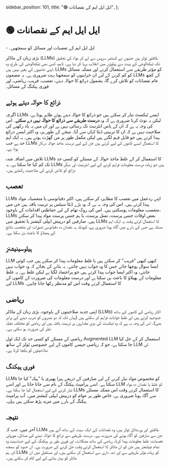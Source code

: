   sidebar_position: 101,
  title: "🟢 ایل ایل ایم کے نقصانات",
};

# 🟢 ایل ایل ایم کے نقصانات

<Takeaways>- ایل ایل ایم کے تعصبات اور مسائل کو سمجھیں۔</Takeaways>

بڑی زبان کے ماڈلز (LLMs) طاقتور ٹولز ہیں جنہوں نے کسٹمر سروس سے لے کر مواد کی تخلیق تک ٹیکنالوجی کے بہت سے پہلوؤں میں انقلاب برپا کر دیا ہے۔ تاہم، کسی بھی ٹیکنالوجی کی طرح، وہ اپنی خامیوں کے بغیر نہیں ہیں. LLMs کو مؤثر طریقے سے استعمال کرنے اور ممکنہ مسائل کو کم کرنے کے لیے ان خرابیوں کو سمجھنا بہت ضروری ہے۔ یہ مضمون LLMs کے کچھ عام نقصانات کو تلاش کرے گا، بشمول ذرائع کا حوالہ دینے، تعصب، فریب، ریاضی، اور فوری ہیکنگ کے مسائل۔

## ذرائع کا حوالہ دیتے ہوئے

اگرچہ LLMs ایسے ٹیکسٹ تیار کر سکتے ہیں جو ذرائع کا حوالہ دیتے ہوئے ظاہر ہوتا ہے، لیکن یہ نوٹ کرنا ضروری ہے کہ وہ **درست طریقے سے ذرائع کا حوالہ نہیں دے سکتے**۔ اس کی وجہ یہ ہے کہ ان کے پاس انٹرنیٹ تک رسائی نہیں ہے اور ان میں یہ یاد رکھنے کی صلاحیت نہیں ہے کہ ان کا تربیتی ڈیٹا کہاں سے آیا۔ نتیجے کے طور پر، وہ اکثر ایسے ذرائع پیدا کرتے ہیں جو قابل فہم لگتے ہیں لیکن مکمل طور پر من گھڑت ہوتے ہیں۔ یہ ایک اہم حد ہے جب LLMs کا استعمال ایسے کاموں کے لیے کرتے ہیں جن کے لیے درست ماخذ حوالہ درکار ہوتا ہے۔

<Note>
  تلاش میں اضافہ شدہ LLMs کا استعمال کر کے غلط ماخذ حوالہ کے مسئلے کو کسی حد تک
  کم کیا جا سکتا ہے۔ یہ LLMs ہیں جو زیادہ درست معلومات فراہم کرنے کے لیے انٹرنیٹ
  اور دیگر ذرائع کو تلاش کرنے کی صلاحیت رکھتے ہیں۔
</Note>

## تعصب

LLMs اپنے ردعمل میں تعصب کا مظاہرہ کر سکتے ہیں، اکثر دقیانوسی یا متعصبانہ مواد پیدا کرتے ہیں۔ اس کی وجہ یہ ہے کہ وہ بڑے ڈیٹا سیٹس پر تربیت یافتہ ہیں جن میں متعصب معلومات ہوسکتی ہیں۔ اس کی روک تھام کے لیے حفاظتی اقدامات کے باوجود، LLMs بعض اوقات جنس پرست، نسل پرست، یا ہم جنس پرست مواد پیدا کر سکتے ہیں۔ صارفین کو درپیش ایپلی کیشنز یا تحقیق میں LLMs کا استعمال کرتے وقت یہ ایک اہم مسئلہ ہے جس کے بارے میں آگاہ ہونا ضروری ہے، کیونکہ یہ نقصان دہ دقیانوسی تصورات اور متعصب نتائج کے پھیلاؤ کا باعث بن سکتا ہے۔

## ہیلوسینیشنز

LLM کبھی کبھی "فریب" کر سکتے ہیں یا غلط معلومات پیدا کر سکتے ہیں جب کوئی ایسا سوال پوچھا جائے جس کا وہ جواب نہیں جانتے۔ یہ بتانے کے بجائے کہ وہ جواب نہیں جانتے، وہ اکثر ایسا جواب پیدا کرتے ہیں جو پراعتماد لگتا ہے لیکن غلط ہے۔ یہ غلط معلومات کے پھیلاؤ کا باعث بن سکتا ہے اور درست معلومات کی ضرورت کے کاموں کے لیے LLMs کا استعمال کرتے وقت اس کو مدنظر رکھا جانا چاہیے۔

## ریاضی

اپنی جدید صلاحیتوں کے باوجود، بڑی زبان کے ماڈلز (LLMs) اکثر ریاضی کے کاموں کے ساتھ جدوجہد کرتے ہیں اور غلط جوابات فراہم کر سکتے ہیں (یہاں تک کہ دو نمبروں کو ضرب دینے کے برابر بھی)۔ اس کی وجہ یہ ہے کہ وہ ٹیکسٹ کی بڑی مقداروں پر تربیت یافتہ ہیں اور ریاضی کو مختلف نقطہ نظر کی ضرورت ہو سکتی ہے۔

<Note>
  ریاضی کے مسئلے کو کسی حد تک ایک ٹول Augmented LLM استعمال کر کے حل کیا جا سکتا
  ہے، جو کہ ریاضی جیسے کاموں کے لیے خصوصی ٹولز کے ساتھ LLM کی صلاحیتوں کو یکجا
  کرتا ہے۔
</Note>

## فوری ہیکنگ

LLMs کو مخصوص مواد تیار کرنے کے لیے صارفین کے ذریعے ہیرا پھیری یا "ہیک" کیا جا سکتا ہے۔ اسے پرامپٹ ہیکنگ کے نام سے جانا جاتا ہے اور اسے LLM کو غلط یا نقصان دہ مواد تیار کرنے کے لیے استعمال کیا جا سکتا ہے۔ LLMs کا استعمال کرتے وقت اس ممکنہ مسئلے سے آگاہ ہونا ضروری ہے، خاص طور پر عوام کو درپیش ایپلی کیشنز میں۔ آپ پرامپٹ ہیکنگ کے بارے میں مزید پڑھ سکتے ہیں [یہاں](https://learnprompting.org/docs/category/-prompt-hacking)۔

## نتیجہ

آخر میں، جب کہ LLMs طاقتور اور ورسٹائل ٹولز ہیں، وہ نقصانات کے ایک سیٹ کے ساتھ آتے ہیں جن سے صارفین کو آگاہ ہونے کی ضرورت ہے۔ درست طریقے سے ذرائع کا حوالہ دینے کے مسائل، موروثی تعصبات، غلط معلومات پیدا کرنا، ریاضی کے ساتھ مشکلات، اور فوری طور پر ہیکنگ کے لیے حساسیت وہ تمام چیلنجز ہیں جن کو ان ماڈلز کا استعمال کرتے وقت حل کرنے کی ضرورت ہے۔ ان حدود کو سمجھ کر، ہم LLMs کو زیادہ مؤثر طریقے سے اور ذمہ داری سے استعمال کر سکتے ہیں، اور مستقبل میں ان ماڈلز کو بہتر بنانے کے لیے کام کر سکتے ہیں۔
